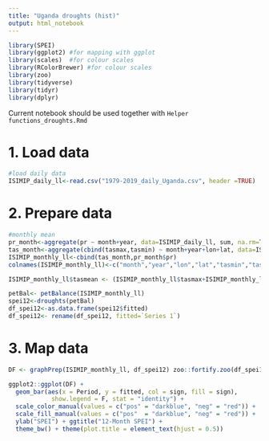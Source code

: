 ```yaml
---
title: "Uganda droughts (hist)"
output: html_notebook
---
```


```r
library(SPEI)
library(ggplot2) #for mapping with ggplot
library(scales)  #for colour scales
library(RColorBrewer) #for colour scales
library(zoo)
library(tidyverse)
library(tidyr)
library(dplyr)
```

Current notebook should be used together with `Helper functions_droughts.Rmd`

# 1. Load data
```r
#load daily data
ISIMIP_daily_ll<-read.csv("1979-2019_daily_Uganda.csv", header =TRUE)
```

# 2. Prepare data
```r
#monthly mean
pr_month<-aggregate(pr ~ month+year, data=ISIMIP_daily_ll, sum, na.rm=TRUE)
tas_month<-aggregate(cbind(tasmax,tasmin) ~ month+year+lon+lat, data=ISIMIP_daily_ll, mean, na.rm=TRUE)
ISIMIP_monthly_ll<-cbind(tas_month,pr_month$pr) 
colnames(ISIMIP_monthly_ll)<-c("month","year","lon","lat","tasmin","tasmax","pr")

ISIMIP_monthly_ll$tasmean <- (ISIMIP_monthly_ll$tasmax+ISIMIP_monthly_ll$tasmin)/2 

petBal<- petBalance(ISIMIP_monthly_ll)
spei12<-droughts(petBal)
df_spei12<-as.data.frame(spei12$fitted)
df_spei12<- rename(df_spei12, fitted=`Series 1`)
```

# 3. Map data

```r
DF <- graphPrep(ISIMIP_monthly_ll, df_spei12) zoo::fortify.zoo(df_spei12)

ggplot2::ggplot(DF) +
  geom_bar(aes(x = Period, y = fitted, col = sign, fill = sign),
            show.legend = F, stat = "identity") +
  scale_color_manual(values = c("pos" = "darkblue", "neg" = "red")) +
  scale_fill_manual(values = c("pos"  = "darkblue", "neg" = "red")) +
  ylab("SPEI") + ggtitle("12-Month SPEI") +
  theme_bw() + theme(plot.title = element_text(hjust = 0.5))
```

